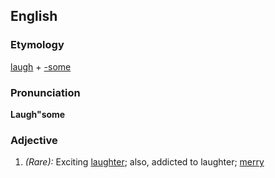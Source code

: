 ==English==

===Etymology===
[[laugh]] + [[-some]]

===Pronunciation===
'''Laugh"some'''

===Adjective===
{{infl|en|adjective}}

#''(Rare):'' Exciting [[laughter]]; also, addicted to laughter; [[merry]]